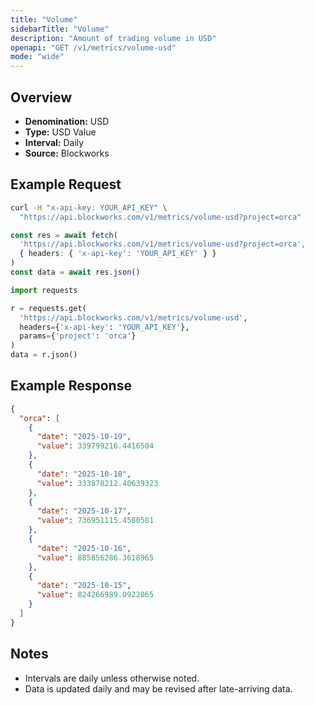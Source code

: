```yaml
---
title: "Volume"
sidebarTitle: "Volume"
description: "Amount of trading volume in USD"
openapi: "GET /v1/metrics/volume-usd"
mode: "wide"
---
```


## Overview

- **Denomination:** USD
- **Type:** USD Value
- **Interval:** Daily
- **Source:** Blockworks

## Example Request

<CodeGroup>

```bash cURL
curl -H "x-api-key: YOUR_API_KEY" \
  "https://api.blockworks.com/v1/metrics/volume-usd?project=orca"
```

```typescript TypeScript
const res = await fetch(
  'https://api.blockworks.com/v1/metrics/volume-usd?project=orca',
  { headers: { 'x-api-key': 'YOUR_API_KEY' } }
)
const data = await res.json()
```

```python Python
import requests

r = requests.get(
  'https://api.blockworks.com/v1/metrics/volume-usd',
  headers={'x-api-key': 'YOUR_API_KEY'},
  params={'project': 'orca'}
)
data = r.json()
```

</CodeGroup>

## Example Response

```json
{
  "orca": [
    {
      "date": "2025-10-19",
      "value": 339799216.4416504
    },
    {
      "date": "2025-10-18",
      "value": 333878212.40639323
    },
    {
      "date": "2025-10-17",
      "value": 736951115.4580581
    },
    {
      "date": "2025-10-16",
      "value": 885856286.3618965
    },
    {
      "date": "2025-10-15",
      "value": 824266989.0922065
    }
  ]
}
```

## Notes
- Intervals are daily unless otherwise noted.
- Data is updated daily and may be revised after late-arriving data.